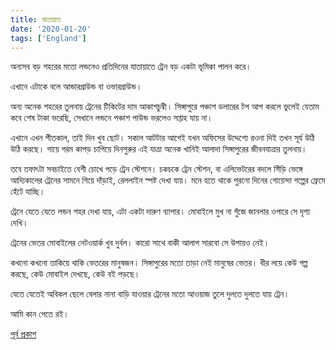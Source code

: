 ```yaml
---
title: যাতায়াত
date: '2020-01-20'
tags: ['England']
---
```


অন্যসব বড় শহরের মতো লন্ডনেও প্রতিদিনের যাতায়াতে ট্রেন বড় একটা ভূমিকা পালন করে।

এখানে এটাকে বলে আন্ডারগ্রাউন্ড বা ওভারগ্রাউন্ড।

অন্য অনেক শহরের তুলনায় ট্রেনের টিকিটের দাম আকাশচুম্বী। সিঙ্গাপুরে পঞ্চাশ ডলারের টপ আপ করলে ভুলেই যেতাম কবে শেষ টাকা ভরেছি, সেখানে লন্ডনে পঞ্চাশ পাউন্ড ভরলেও সপ্তাহ যায় না।

এখানে এখন শীতকাল, তাই দিন খুব ছোট। সকাল আটটার আগেই যখন অফিসের উদ্দেশ্যে রওনা দিই তখন সূর্য উঠি উঠি করছে। গায়ে গরম কাপড় চাপিয়ে দিনশুরুর এই যাত্রা অনেক খানিই আলাদা সিঙ্গাপুরের জীবনযাত্রার তুলনায়।

তবে তফাৎটা সবচাইতে বেশী চোখে পড়ে ট্রেন স্টেশনে। চকচকে ট্রেন স্টেশন, বা এলিভেটরের বদলে সিঁড়ি ভেঙ্গে আদ্যিকালের ট্রেনের সামনে গিয়ে দাঁড়াই, রেললাইন স্পষ্ট দেখা যায়। মনে হতে থাকে পুরনো দিনের গোয়েন্দা গল্পের ফ্রেমে হেঁটে যাচ্ছি।

ট্রেনে যেতে যেতে লন্ডন শহর দেখা যায়, এটা একটা দারুণ ব্যাপার। মোবাইলে মুখ না গুঁজে জানলার ওপারে সে দৃশ্য দেখি। 

ট্রেনের ভেতর মোবাইলের নেটওয়ার্ক খুব দুর্বল। কারো সাথে বাকী আলাপ সারবো সে উপায়ও নেই।

কখনো কখনো তাকিয়ে থাকি ভেতরের মানুষজন। সিঙ্গাপুরের মতো তাড়া নেই মানুষের ভেতর। ধীর লয়ে কেউ গল্প করছে, কেউ মোবাইল দেখছে, কেউ বই পড়ছে।

যেতে যেতেই অবিকল ছেলে বেলার নানা বাড়ি যাওয়ার ট্রেনের মতো আওয়াজ তুলে দুলতে দুলতে যায় ট্রেন।

আমি কান পেতে রই।

[পূর্ব প্রকাশ](https://www.facebook.com/ashraful.alam/posts/10156473926245583)